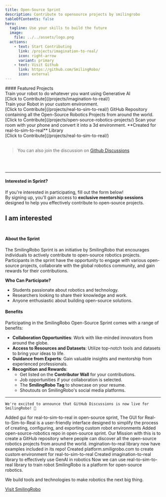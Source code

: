 ```yaml
---
title: Open-Source Sprint
description: Contribute to opensource projects by smilingrobo
tableOfContents: false
hero:
  tagline: Use your skills to build the future 
  image:
    file: ../../assets/logo.png
  actions:
    - text: Start Contributing
      link: /projects/imagination-to-real/
      icon: right-arrow
      variant: primary
    - text: Visit Github
      link: https://github.com/SmilingRobo/
      icon: external
---
```


<div style={{ textAlign: 'center' }}>
  #### Featured Projects
</div>

<CardGrid>
  <Card title="imagination-to-real " icon="github" > 
    Train your robot to do whatever you want using Generative AI <br/> 
    [Click to Contribute](/projects/imagination-to-real/)  <br/>
  </Card>
  <Card title="real-to-sim-to-real" icon="github">
    Train your Robot in your custom environment.<br/>
    [Click to Contribute](/projects/real-to-sim-to-real/)
  </Card>
  <Card title="open-source-robotics" icon="github">
    GitHub Repository containing all the Open-Source Robotics Projects from around the world.<br/>
    [Click to Contribute](/projects/open-source-robotics-projects/)
  </Card>
  <Card title="GUI for real-to-sim-to-real" icon="github">
    Scan your room with your phone and convert it into a 3d environment. **Created for real-to-sim-to-real** Library<br/>
    [Click to Contribute](/projects/real-to-sim-to-real/)
  </Card>
</CardGrid>

<br/>
<br/>

> You can also join the discussion on [Github Discussions](https://github.com/orgs/SmilingRobo/discussions)
<br/>
<br/>

---

#### Interested in Sprint?

If you're interested in participating, fill out the form below!  
By signing up, you'll gain access to **exclusive mentorship sessions** designed to help you effectively contribute to open-source projects. 

<LinkButton href="https://forms.gle/tzsXEeq93g3mpEjs7">I am interested</LinkButton>
<br/>
<br/>
---

#### About the Sprint

The SmilingRobo Sprint is an initiative by SmilingRobo that encourages individuals to actively contribute to open-source robotics projects. Participants in the sprint have the opportunity to engage with various open-source projects, collaborate with the global robotics community, and gain rewards for their contributions.

**Who Can Participate?**  
- Students passionate about robotics and technology.  
- Researchers looking to share their knowledge and work.  
- Anyone enthusiastic about building open-source solutions.


#### Benefits <HeaderBadge text="For you!" />

Participating in the SmilingRobo Open-Source Sprint comes with a range of benefits:

- **Collaboration Opportunities**: Work with like-minded innovators from around the globe.  
- **Access to Resources and Datasets**: Utilize top-notch tools and datasets to bring your ideas to life.  
- **Guidance from Experts**: Gain valuable insights and mentorship from experienced professionals.  
- **Recognition and Rewards**:  
  - Get listed on the **Contributor Wall** for your contributions.  
  - Job opportunities if your collaboration is selected.  
  - The **SmilingRobo Tag** to showcase on your resume.  
  - Shoutouts on SmilingRobo's social media platforms.

---


<TestimonialGrid title="Updates">
<Testimonial
    name="SmilingRobo"
    handle="smilingrobo"
    cite="https://twitter.com/@smilingrobo"
  >
  
    We're excited to announce that GitHub Discussions is now live for SmilingRobo! 🎉
  </Testimonial>
<Testimonial
    name="SmilingRobo"
    handle="smilingrobo"
    cite="https://twitter.com/@smilingrobo"
  >
    Added gui for real-to-sim-to-real in open-source sprint, The GUI for Real-to-Sim-to-Real is a user-friendly interface designed to simplify the process of creating, configuring, and exporting custom robot environments
  </Testimonial>
<Testimonial
    name="SmilingRobo"
    handle="smilingrobo"
    cite="https://twitter.com/@smilingrobo"
  >
    Added open-source-robotics repo in open-source sprint. Our Mission with this is to create a GitHub repository where people can discover all the open-source robotics projects from around the world.
  </Testimonial>
  <Testimonial
    name="Abhinav"
    handle="abhinavsharma_x"
    cite="https://twitter.com/@abhinavsharma_x"
  >
    imgination-to-real library now have examples included in its repo!
  </Testimonial>
  <Testimonial
    name="SmilingRobo"
    handle="smilingrobo"
    cite="https://twitter.com/@smilingrobo"
  >
    Created platform.smiligrobo.com to create custom environment for real-to-sim-to-real
  </Testimonial>
  <Testimonial
    name="SmilingRobo"
    handle="smilingrobo"
    cite="https://twitter.com/@smilingrobo"
  >
    Created imagination-to-real library to effectively use GenAI in robotics
  </Testimonial>
  <Testimonial
    name="SmilingRobo"
    handle="smilingrobo"
    cite="https://twitter.com/@smilingrobo"
  >
     Now we can use real-to-sim-to-real library to train robot
  </Testimonial>
  
</TestimonialGrid>



<About title="Brought to you by">
SmilingRobo is a platform for open-source robotics. 

We build tools and technologies to make robotics the next big thing.

[Visit SmilingRobo](https://www.smilingrobo.com/)

</About>
